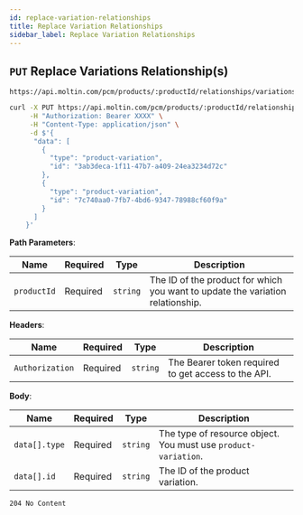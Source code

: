 ```yaml
---
id: replace-variation-relationships
title: Replace Variation Relationships
sidebar_label: Replace Variation Relationships
---
```


## `PUT` Replace Variations Relationship(s)

```http
https://api.moltin.com/pcm/products/:productId/relationships/variations
```

<!--DOCUSAURUS_CODE_TABS-->

<!--cURL-->

```bash
curl -X PUT https://api.moltin.com/pcm/products/:productId/relationships/variations \
     -H "Authorization: Bearer XXXX" \
     -H "Content-Type: application/json" \
     -d $'{
      "data": [
        {
          "type": "product-variation",
          "id": "3ab3deca-1f11-47b7-a409-24ea3234d72c"
        },
        {
          "type": "product-variation",
          "id": "7c740aa0-7fb7-4bd6-9347-78988cf60f9a"
        }
      ]
    }'
```
<!--END_DOCUSAURUS_CODE_TABS-->

<!--DOCUSAURUS_CODE_TABS-->

<!-- Request -->

**Path Parameters**:

| Name | Required | Type | Description |
| --- | --- | --- | --- |
| `productId` | Required | `string` | The ID of the product for which you want to update the variation relationship. |

**Headers**:

| Name | Required | Type | Description |
| --- | --- | --- | --- |
| `Authorization` | Required | `string` | The Bearer token required to get access to the API. |

**Body**:

| Name | Required | Type | Description |
| --- | --- | --- | --- |
| `data[].type` | Required | `string` | The type of resource object. You must use `product-variation`.|
| `data[].id` | Required | `string` | The ID of the product variation. |

<!--END_DOCUSAURUS_CODE_TABS-->

<!--DOCUSAURUS_CODE_TABS-->

<!-- Response -->

`204 No Content`

<!--END_DOCUSAURUS_CODE_TABS-->
